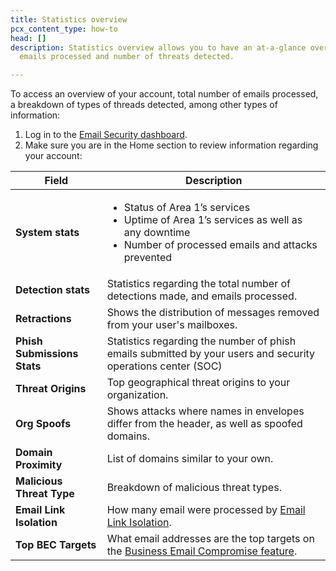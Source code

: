 ```yaml
---
title: Statistics overview
pcx_content_type: how-to
head: []
description: Statistics overview allows you to have an at-a-glance overview of
  emails processed and number of threats detected.

---
```


To access an overview of your account, total number of emails processed, a breakdown of types of threads detected, among other types of information:

1. Log in to the [Email Security dashboard](https://horizon.area1security.com/users/login).
2. Make sure you are in the Home section to review information regarding your account:

| Field                           | Description                                                                                                                                                              |
| ------------------------------- | ------------------------------------------------------------------------------------------------------------------------------------------------------------------------ |
| **System stats**                | <ul><li>Status of Area 1’s services</li> <li>Uptime of Area 1’s services as well as any downtime</li> <li>Number of processed emails and attacks prevented</li></ul>     |
| **Detection stats**             | Statistics regarding the total number of detections made, and emails processed.                                                                                          |
| **Retractions**                 | Shows the distribution of messages removed from your user's mailboxes.                                                                                                   |
| **Phish Submissions Stats**     | Statistics regarding the number of phish emails submitted by your users and security operations center (SOC)                                                             |
| **Threat Origins**              | Top geographical threat origins to your organization.                                                                                                                    |
| **Org Spoofs**                  | Shows attacks where names in envelopes differ from the header, as well as spoofed domains.                                                                               |
| **Domain Proximity**            | List of domains similar to your own.                                                                                                                                     |
| **Malicious Threat Type**       | Breakdown of malicious threat types.                                                                                                                                     |
| **Email Link Isolation**        | How many email were processed by [Email Link Isolation](/email-security/email-configuration/email-policies/link-actions/#email-link-isolation).                          |
| **Top BEC Targets**             | What email addresses are the top targets on the [Business Email Compromise feature](/email-security/email-configuration/enhanced-detections/business-email-compromise/). |
